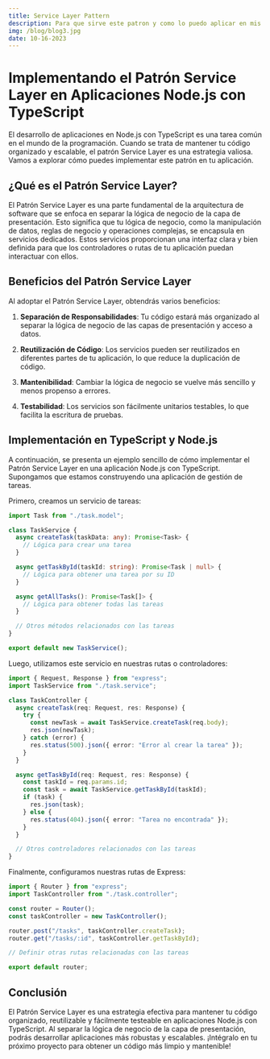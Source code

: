 ```yaml
---
title: Service Layer Pattern
description: Para que sirve este patron y como lo puedo aplicar en mis proyectos?
img: /blog/blog3.jpg
date: 10-16-2023
---
```


# Implementando el Patrón Service Layer en Aplicaciones Node.js con TypeScript

El desarrollo de aplicaciones en Node.js con TypeScript es una tarea común en el mundo de la programación. Cuando se trata de mantener tu código organizado y escalable, el patrón Service Layer es una estrategia valiosa. Vamos a explorar cómo puedes implementar este patrón en tu aplicación.

## ¿Qué es el Patrón Service Layer?

El Patrón Service Layer es una parte fundamental de la arquitectura de software que se enfoca en separar la lógica de negocio de la capa de presentación. Esto significa que tu lógica de negocio, como la manipulación de datos, reglas de negocio y operaciones complejas, se encapsula en servicios dedicados. Estos servicios proporcionan una interfaz clara y bien definida para que los controladores o rutas de tu aplicación puedan interactuar con ellos.

## Beneficios del Patrón Service Layer

Al adoptar el Patrón Service Layer, obtendrás varios beneficios:

1. **Separación de Responsabilidades**: Tu código estará más organizado al separar la lógica de negocio de las capas de presentación y acceso a datos.

2. **Reutilización de Código**: Los servicios pueden ser reutilizados en diferentes partes de tu aplicación, lo que reduce la duplicación de código.

3. **Mantenibilidad**: Cambiar la lógica de negocio se vuelve más sencillo y menos propenso a errores.

4. **Testabilidad**: Los servicios son fácilmente unitarios testables, lo que facilita la escritura de pruebas.

## Implementación en TypeScript y Node.js

A continuación, se presenta un ejemplo sencillo de cómo implementar el Patrón Service Layer en una aplicación Node.js con TypeScript. Supongamos que estamos construyendo una aplicación de gestión de tareas.

Primero, creamos un servicio de tareas:

```typescript title="task.service.ts"
import Task from "./task.model";

class TaskService {
  async createTask(taskData: any): Promise<Task> {
    // Lógica para crear una tarea
  }

  async getTaskById(taskId: string): Promise<Task | null> {
    // Lógica para obtener una tarea por su ID
  }

  async getAllTasks(): Promise<Task[]> {
    // Lógica para obtener todas las tareas
  }

  // Otros métodos relacionados con las tareas
}

export default new TaskService();
```

Luego, utilizamos este servicio en nuestras rutas o controladores:

```typescript title="task.controller.ts"
import { Request, Response } from "express";
import TaskService from "./task.service";

class TaskController {
  async createTask(req: Request, res: Response) {
    try {
      const newTask = await TaskService.createTask(req.body);
      res.json(newTask);
    } catch (error) {
      res.status(500).json({ error: "Error al crear la tarea" });
    }
  }

  async getTaskById(req: Request, res: Response) {
    const taskId = req.params.id;
    const task = await TaskService.getTaskById(taskId);
    if (task) {
      res.json(task);
    } else {
      res.status(404).json({ error: "Tarea no encontrada" });
    }
  }

  // Otros controladores relacionados con las tareas
}
```

Finalmente, configuramos nuestras rutas de Express:

```typescript title="routes.ts"
import { Router } from "express";
import TaskController from "./task.controller";

const router = Router();
const taskController = new TaskController();

router.post("/tasks", taskController.createTask);
router.get("/tasks/:id", taskController.getTaskById);

// Definir otras rutas relacionadas con las tareas

export default router;
```

## Conclusión

El Patrón Service Layer es una estrategia efectiva para mantener tu código organizado, reutilizable y fácilmente testeable en aplicaciones Node.js con TypeScript. Al separar la lógica de negocio de la capa de presentación, podrás desarrollar aplicaciones más robustas y escalables. ¡Intégralo en tu próximo proyecto para obtener un código más limpio y mantenible!
